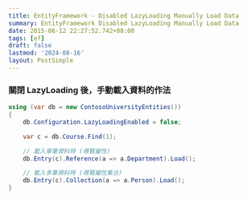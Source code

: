 ```yaml
---
title: EntityFramework - Disabled LazyLoading Manually Load Data
summary: EntityFramework Disabled LazyLoading Manually Load Data
date: 2015-06-12 22:27:52.742+08:00
tags: [ef]
draft: false
lastmod: '2024-08-16'
layout: PostSimple
---
```


### 關閉 LazyLoading 後，手動載入資料的作法

```csharp
using (var db = new ContosoUniversityEntities())
{
    db.Configuration.LazyLoadingEnabled = false;

    var c = db.Course.Find(1);

    // 載入單筆資料時 (導覽屬性)
    db.Entry(c).Reference(a => a.Department).Load();

    // 載入多筆資料時 (導覽屬性集合)
    db.Entry(c).Collection(a => a.Person).Load();
}
```
